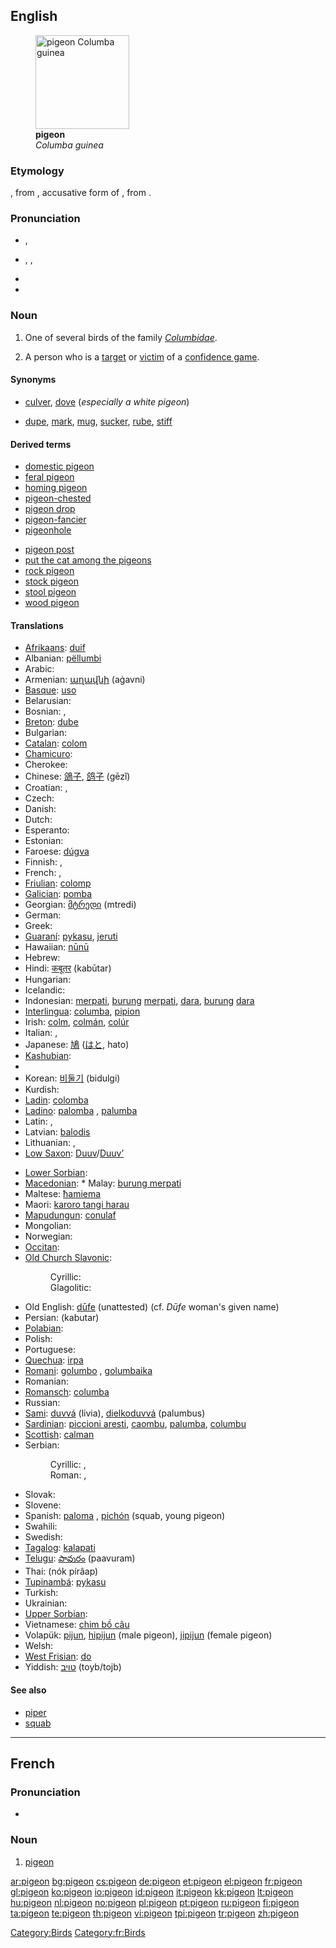 {{wikipedia}}
==English==
[[Image:Columba guinea.jpg|thumb|right|150px|'''pigeon'''<br>''Columba guinea'']]

===Etymology===
{{etyl|fro|en}} {{term|pijon|lang=fro}}, from {{LL.}} {{term|pipionem||chirping bird|lang=la}}, accusative form of {{etyl|la|en}} {{term|pipio||chirping bird|lang=la}}, from {{term|pipire||to chirp|lang=la}}.

===Pronunciation===
* {{a|UK}} {{IPA|/ˈpɪdʒɪn/}}, {{SAMPA|/"pIdZIn/}}
* {{a|US}} {{enPR|pĭjʹən}}, {{IPA|/ˈpɪdʒən/}}, {{SAMPA|/"pIdZ@n/}}
* {{rhymes|ɪdʒən|ɪdʒɪn}}
* {{homophones|pidgin}}

===Noun===
{{en-noun}}

# One of several birds of the family ''[[Columbidae]]''.
# {{slang}} A person who is a [[target]] or [[victim]] of a [[confidence game]].

====Synonyms====
* {{sense|bird}} [[culver]], [[dove]] (''especially a white pigeon'')
* {{sense|person who is a target or victim of a confidence game}} [[dupe]], [[mark]], [[mug]], [[sucker]], [[rube]], [[stiff]]

====Derived terms====
{{rel-top|Terms derived from ''pigeon''}}
* [[domestic pigeon]]
* [[feral pigeon]]
* [[homing pigeon]]
* [[pigeon-chested]]
* [[pigeon drop]]
* [[pigeon-fancier]]
* [[pigeonhole]]
{{rel-mid}}
* [[pigeon post]]
* [[put the cat among the pigeons]]
* [[rock pigeon]]
* [[stock pigeon]]
* [[stool pigeon]]
* [[wood pigeon]]
{{rel-bottom}}

====Translations====
{{trans-top|bird}}
* [[Afrikaans]]: [[duif]]
* Albanian: [[pëllumbi]]
* Arabic: {{Arab|[[حمامة]]}} {{IPAchar|(ħamāma)}} {{f}}
* Armenian: [[աղավնի]] (aġavni)
* [[Basque]]: [[uso]]
* Belarusian: {{t-|be|голуб|m|tr=golub|sc=Cyrl|xs=Belarusian}}
* Bosnian: {{t-|bs|golub|m}}, {{t-|bs|golubica|f}}
* [[Breton]]: [[dube]]
* Bulgarian: {{t+|bg|гълъб|m|tr=gǎlǎb|sc=Cyrl}}
* [[Catalan]]: [[colom]] {{m}}
* [[Chamicuro]]: {{tø|ccc|pujtuku}}
* Cherokee: {{t|chr|ᏬᏱ|sc=Cher|tr=woyi}}
* Chinese: [[鴿子]], [[鸽子]] (gēzǐ)
* Croatian: {{t-|hr|golub|m|alt=gȍlūb}}, {{t-|hr|golubica|f|alt=golùbica}}
* Czech: {{t-|cs|holub|m}}
* Danish: {{t-|da|due}}
* Dutch: {{t+|nl|duif|f}}
* Esperanto: {{t-|eo|kolombo|xs=Esperanto}}
* Estonian: {{t-|et|tuvi}}
* Faroese: [[dúgva]]
* Finnish: {{t+|fi|kyyhky}}, {{t+|fi|pulu}}
* French: {{t+|fr|pigeon|m}}, {{t-|fr|pigeonne|f}}
* [[Friulian]]: [[colomp]]
* [[Galician]]: [[pomba]] {{f}}
* Georgian: [[მტრედი]] (mtredi)
* German: {{t+|de|Taube|f}}
* Greek: {{t+|el|περιστέρι|n|tr=peristéri|sc=Grek}}
* [[Guaraní]]: [[pykasu]], [[jeruti]]
* Hawaiian: [[nūnū#Hawaiian|nūnū]]
* Hebrew: {{t-|he|תסיל|sc=Hebr}}
* Hindi: [[कबूतर]] (kabūtar)
* Hungarian: {{t+|hu|galamb}}
* Icelandic: {{t+|is|dúfa}}
* Indonesian: [[merpati]], [[burung]] [[merpati]], [[dara]], [[burung]] [[dara]]
* [[Interlingua]]: [[columba]], [[pipion]]
* Irish: [[colm]], [[colmán]], [[colúr]]
* Italian: {{t+|it|piccione|m}}, {{t+|it|colombo|m}}
* Japanese: [[鳩]] ([[はと]], hato)
* [[Kashubian]]: {{t-|csb|gòłąbk|m|xs=Kashubian}}
* {{trreq|Khmer}}
* Korean: [[비둘기]] (bidulgi)
* Kurdish: {{KUchar|[[کۆتر]]}}
* [[Ladin]]: [[colomba]]
* [[Ladino]]: [[palomba]] {{f}}, [[palumba]] {{f}}
* Latin: {{t-|la|columbus|m}}, {{t-|la|columba|f}}
* Latvian: [[balodis]]
* Lithuanian: {{t+|lt|karvelis|m|xs=Lithuanian}}, {{t+|lt|balandis|m|xs=Lithuanian}}
* [[Low Saxon]]: [[Duuv]]/[[Duuv’]] {{f}}

{{trans-mid}}

* [[Lower Sorbian]]: {{tø|dsb|gołub|m|xs=Lower Sorbian}}
* [[Macedonian]]: {{t-|mk|гулаб|gulab|m|sc=Cyrl|xs=Macedonian}}* Malay: [[burung merpati]]
* Maltese: [[ħamiema]] {{f}}
* Maori: [[karoro tangi harau]]
* [[Mapudungun]]: [[conulaf]]
* Mongolian: {{t-|mn|тагтаа|sc=Cyrl|xs=Mongolian}}
* Norwegian: {{t+|no|due|m|f}}
* [[Occitan]]: {{t|oc|colomb|xs=Occitan}} {{m}}
* [[Old Church Slavonic]]:
*: Cyrillic: {{tø|cu|голѫбь|m|tr=golǫbĭ|sc=Cyrl|xs=Old Church Slavonic}}
*: Glagolitic: {{tø|cu|ⰃⰑⰎⰨⰁⰠ|m|tr=golǫbĭ|sc=Glag|xs=Old Church Slavonic}}
* Old English: [[dūfe]] (unattested) (cf. ''Dūfe'' woman's given name)
* Persian: {{fa-Arab|[[کبوتر]]}} (kabutar)
* [[Polabian]]: {{tø|pox|ďölǫb|m|xs=Polabian}}
* Polish: {{t+|pl|gołąb|m}}
* Portuguese: {{t+|pt|pombo|m}}
* [[Quechua]]: [[irpa]]
* [[Romani]]: [[golumbo]] {{m}}, [[golumbaika]] {{f}}
* Romanian: {{t+|ro|porumbel}}
* [[Romansch]]: [[columba]]
* Russian: {{t+|ru|голубь|m|tr=gólub’|sc=Cyrl}}
* [[Sami]]: [[duvvá]] (livia), [[dielkoduvvá]] (palumbus)
* [[Sardinian]]: [[piccioni aresti]], [[caombu]], [[palumba]], [[columbu]]
* [[Scottish]]: [[calman]]
* Serbian:
*: Cyrillic: {{t+|sr|голуб|m|sc=Cyrl}}, {{t-|sr|голубица|f|sc=Cyrl}}
*: Roman: {{t-|sr|golub|m}}, {{t-|sr|golubica|f}}
* Slovak: {{t-|sk|holub|m}}
* Slovene: {{t+|sl|golob|m}}
* Spanish: [[paloma]] {{f}}, [[pichón]] {{m}} (squab, young pigeon)
* Swahili: {{t-|sw|hua|xs=Swahili}}
* Swedish: {{t+|sv|duva|c}}
* [[Tagalog]]: [[kalapati]]
* [[Telugu]]: [[పావురం]] (paavuram)
* Thai: {{Thai|[[นกพิราบ]]}} (nók pírâap)
* [[Tupinambá]]: [[pykasu]]
* Turkish: {{t+|tr|güvercin}}
* Ukrainian: {{t-|uk|голуб|m|tr=holub|sc=Cyrl|xs=Ukrainian}}
* [[Upper Sorbian]]: {{tø|hsb|hołb|m|xs=Upper Sorbian}}
* Vietnamese: [[chim bồ câu]]
* Volapük: [[pijun]], [[hipijun]] (male pigeon), [[jipijun]] (female pigeon)
* Welsh: {{t-|cy|colomen|xs=Welsh}}
* [[West Frisian]]: [[do]]
* Yiddish: [[טויב|טױב]] (toyb/tojb) {{f}}
{{trans-bottom}}

{{trans-top|victim of a confidence game}}
{{trans-mid}}
{{trans-bottom}}

====See also====
* [[piper]]
* [[squab]]

[[Category:Birds]]

----

==French==

===Pronunciation===
* {{audio|Fr-pigeon.ogg|Audio}}

===Noun===
{{fr-noun|m}}

# [[pigeon#English|pigeon]]

[[Category:fr:Birds]]

[[ar:pigeon]]
[[bg:pigeon]]
[[cs:pigeon]]
[[de:pigeon]]
[[et:pigeon]]
[[el:pigeon]]
[[fr:pigeon]]
[[gl:pigeon]]
[[ko:pigeon]]
[[io:pigeon]]
[[id:pigeon]]
[[it:pigeon]]
[[kk:pigeon]]
[[lt:pigeon]]
[[hu:pigeon]]
[[nl:pigeon]]
[[no:pigeon]]
[[pl:pigeon]]
[[pt:pigeon]]
[[ru:pigeon]]
[[fi:pigeon]]
[[ta:pigeon]]
[[te:pigeon]]
[[th:pigeon]]
[[vi:pigeon]]
[[tpi:pigeon]]
[[tr:pigeon]]
[[zh:pigeon]]